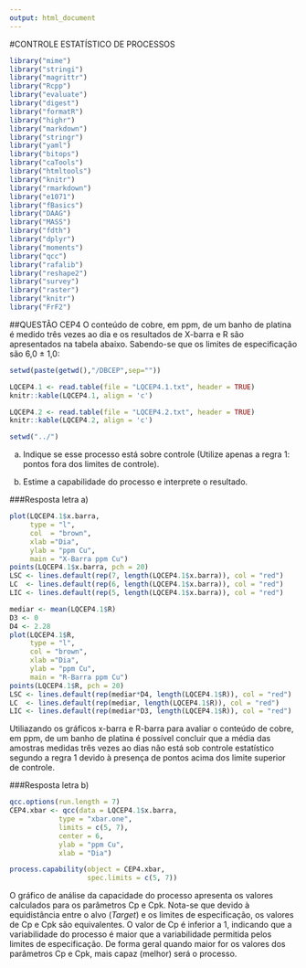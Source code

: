 ```yaml
---
output: html_document
---
```

#CONTROLE ESTATÍSTICO DE PROCESSOS
```r
library("mime")
library("stringi")
library("magrittr") 
library("Rcpp")
library("evaluate")
library("digest")
library("formatR")
library("highr")
library("markdown")
library("stringr")
library("yaml")
library("bitops")
library("caTools")
library("htmltools")
library("knitr")
library("rmarkdown")
library("e1071")
library("fBasics")
library("DAAG")
library("MASS")
library("fdth")
library("dplyr")
library("moments")
library("qcc")
library("rafalib")
library("reshape2")
library("survey")
library("raster")
library("knitr")
library("FrF2")
```

##QUESTÃO CEP4
O conteúdo de cobre, em ppm, de um banho de platina é medido três vezes ao dia e os resultados de X-barra e R são apresentados na tabela abaixo. Sabendo-se que os limites de especificação são 6,0 ± 1,0:

```r
setwd(paste(getwd(),"/DBCEP",sep=""))

LQCEP4.1 <- read.table(file = "LQCEP4.1.txt", header = TRUE)
knitr::kable(LQCEP4.1, align = 'c')

LQCEP4.2 <- read.table(file = "LQCEP4.2.txt", header = TRUE)
knitr::kable(LQCEP4.2, align = 'c')

setwd("../")
```

a) Indique se esse processo está sobre controle (Utilize apenas a regra 1: pontos fora dos limites de controle).

b) Estime a capabilidade do processo e interprete o resultado.

###Resposta letra a)
```r
plot(LQCEP4.1$x.barra,
     type = "l",
     col  = "brown",
     xlab ="Dia",
     ylab = "ppm Cu",
     main = "X-Barra ppm Cu")
points(LQCEP4.1$x.barra, pch = 20)
LSC <- lines.default(rep(7, length(LQCEP4.1$x.barra)), col = "red")
LC  <- lines.default(rep(6, length(LQCEP4.1$x.barra)), col = "red")
LIC <- lines.default(rep(5, length(LQCEP4.1$x.barra)), col = "red")

mediar <- mean(LQCEP4.1$R)
D3 <- 0
D4 <- 2.28
plot(LQCEP4.1$R,
     type = "l",
     col = "brown",
     xlab ="Dia",
     ylab = "ppm Cu",
     main = "R-Barra ppm Cu")
points(LQCEP4.1$R, pch = 20)
LSC <- lines.default(rep(mediar*D4, length(LQCEP4.1$R)), col = "red")
LC  <- lines.default(rep(mediar, length(LQCEP4.1$R)), col = "red")
LIC <- lines.default(rep(mediar*D3, length(LQCEP4.1$R)), col = "red")
```

Utiliazando os gráficos x-barra e R-barra para avaliar o conteúdo de cobre, em ppm, de um banho de platina é possível concluir que a média das amostras medidas três vezes ao dias não está sob controle estatístico segundo a regra 1 devido à presença de pontos acima dos limite superior de controle.

###Resposta letra b)
```r
qcc.options(run.length = 7)
CEP4.xbar <- qcc(data = LQCEP4.1$x.barra,
            type = "xbar.one",
            limits = c(5, 7),
            center = 6,
            ylab = "ppm Cu",
            xlab = "Dia")

process.capability(object = CEP4.xbar,
                   spec.limits = c(5, 7))
```

O gráfico de análise da capacidade do processo apresenta os valores calculados para os parâmetros Cp e Cpk. Nota-se que devido à equidistância entre o alvo (*Target*) e os limites de especificação, os valores de Cp e Cpk são equivalentes. O valor de Cp é inferior a 1, indicando que a variabilidade do processo é maior que a variabilidade permitida pelos limites de especificação. De forma geral quando maior for os valores dos parâmetros Cp e Cpk, mais capaz (melhor) será o processo.
